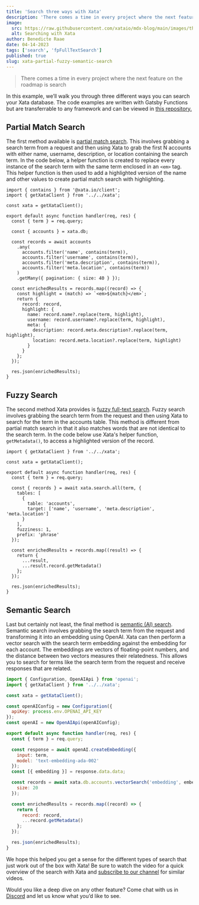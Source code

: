 ```yaml
---
title: 'Search three ways with Xata'
description: 'There comes a time in every project where the next feature on the roadmap is search. In this example, we’ll walk you through three different ways you can search your Xata database.'
image:
  src: https://raw.githubusercontent.com/xataio/mdx-blog/main/images/three-ways-to-search.png
  alt: Searching with Xata
author: Benedicte Raae
date: 04-14-2023
tags: ['search', 'fpFullTextSearch']
published: true
slug: xata-partial-fuzzy-semantic-search
---
```


<ArticleVideo platform="youtube" src="https://www.youtube.com/embed/Y554vsvDO7s" />

> There comes a time in every project where the next feature on the roadmap is search

In this example, we’ll walk you through three different ways you can search your Xata database. The code examples are written with Gatsby Functions but are transferrable to any framework and can be viewed in [this repository.](https://github.com/queen-raae/xata-search-three-ways-demo)

## Partial Match Search

The first method available is [partial match search](/docs/sdk/filtering#partial-match). This involves grabbing a search term from a request and then using Xata to grab the first N accounts with either name, username, description, or location containing the search term. In the code below, a helper function is created to replace every instance of the search term with the same term enclosed in an `<em>` tag. This helper function is then used to add a highlighted version of the name and other values to create partial match search with highlighting.

```tsx
import { contains } from '@xata.io/client';
import { getXataClient } from '../../xata';

const xata = getXataClient();

export default async function handler(req, res) {
  const { term } = req.query;

  const { accounts } = xata.db;

  const records = await accounts
    .any(
      accounts.filter('name', contains(term)),
      accounts.filter('username', contains(term)),
      accounts.filter('meta.description', contains(term)),
      accounts.filter('meta.location', contains(term))
    )
    .getMany({ pagination: { size: 40 } });

  const enrichedResults = records.map((record) => {
    const highlight = (match) => `<em>${match}</em>`;
    return {
      record: record,
      highlight: {
        name: record.name?.replace(term, highlight),
        username: record.username?.replace(term, highlight),
        meta: {
          description: record.meta.description?.replace(term, highlight),
          location: record.meta.location?.replace(term, highlight)
        }
      }
    };
  });

  res.json(enrichedResults);
}
```

## Fuzzy Search

The second method Xata provides is [fuzzy full-text search](/docs/sdk/search). Fuzzy search involves grabbing the search term from the request and then using Xata to search for the term in the accounts table. This method is different from partial match search in that it also matches words that are not identical to the search term. In the code below use Xata's helper function, `getMetadata()`, to access a highlighted version of the record.

```tsx
import { getXataClient } from '../../xata';

const xata = getXataClient();

export default async function handler(req, res) {
  const { term } = req.query;

  const { records } = await xata.search.all(term, {
    tables: [
      {
        table: 'accounts',
        target: ['name', 'username', 'meta.description', 'meta.location']
      }
    ],
    fuzziness: 1,
    prefix: 'phrase'
  });

  const enrichedResults = records.map((result) => {
    return {
      ...result,
      ...result.record.getMetadata()
    };
  });

  res.json(enrichedResults);
}
```

## Semantic Search

Last but certainly not least, the final method is [semantic (AI) search](/docs/sdk/vector-search). Semantic search involves grabbing the search term from the request and transforming it into an embedding using OpenAI. Xata can then perform a vector search with the search term embedding against the embedding for each account. The embeddings are vectors of floating-point numbers, and the distance between two vectors measures their relatedness. This allows you to search for terms like the search term from the request and receive responses that are related.

```jsx
import { Configuration, OpenAIApi } from 'openai';
import { getXataClient } from '../../xata';

const xata = getXataClient();

const openAIConfig = new Configuration({
  apiKey: process.env.OPENAI_API_KEY
});
const openAI = new OpenAIApi(openAIConfig);

export default async function handler(req, res) {
  const { term } = req.query;

  const response = await openAI.createEmbedding({
    input: term,
    model: 'text-embedding-ada-002'
  });
  const [{ embedding }] = response.data.data;

  const records = await xata.db.accounts.vectorSearch('embedding', embedding, {
    size: 20
  });

  const enrichedResults = records.map((record) => {
    return {
      record: record,
      ...record.getMetadata()
    };
  });

  res.json(enrichedResults);
}
```

We hope this helped you get a sense for the different types of search that just work out of the box with Xata! Be sure to watch the video for a quick overview of the search with Xata and [subscribe to our channel](https://www.youtube.com/@xataio) for similar videos.

Would you like a deep dive on any other feature? Come chat with us in [Discord](https://xata.io/discord) and let us know what you’d like to see.
